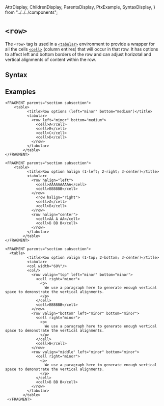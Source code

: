   AttrDisplay,
  ChildrenDisplay,
  ParentsDisplay,
  PtxExample,
  SyntaxDisplay,
} from "../../../components";

# `<row>`

The `<row>` tag is used in a [`<tabular>`](tabular) environment to provide a
wrapper for all the cells [`<cell>`](cell)  (column entires) that will occur in
that row.  It has options to affect left and bottom borders of the row and can
adjust horizotal and vertical alignments of content within the row.


## Syntax

<SyntaxDisplay name="row" />

## Examples

```ptx-example
<FRAGMENT parents="section subsection">
    <table>
          <title>Row options (left="minor" bottom="medium")</title>
          <tabular>
            <row left="minor" bottom="medium">
              <cell>A</cell>
              <cell>B</cell>
              <cell>C</cell>
              <cell>D</cell>
            </row>
          </tabular>
        </table>
</FRAGMENT>
```

```ptx-example
<FRAGMENT parents="section subsection">
    <table>
          <title>Row option halign (1-left; 2-right; 3-center)</title>
          <tabular>
            <row halign="left">
              <cell>AAAAAAAAAA</cell>
              <cell>BBBBBB</cell>
            </row>
              <row halign="right">
              <cell>A</cell>
              <cell>B</cell>
            </row>
            <row halign="center">
              <cell>AA A AA</cell>
              <cell>B BB B</cell>
            </row>
          </tabular>
        </table>
</FRAGMENT>
```

```ptx-example
<FRAGMENT parents="section subsection">
  <table>
          <title>Row option valign (1-top; 2-bottom; 3-center)</title>
          <tabular>
          <col width="60%"/>
          <col/>
            <row valign="top" left="minor" bottom="minor">
              <cell right="minor">
                <p>
                  We use a paragraph here to generate enough vertical space to demonstrate the vertical alignments.
                </p>
              </cell>
              <cell>BBBBBB</cell>
            </row>
            <row valign="bottom" left="minor" bottom="minor">
              <cell right="minor">
                <p>
                  We use a paragraph here to generate enough vertical space to demonstrate the vertical alignments.
                </p>
              </cell>
              <cell>B</cell>
            </row>
            <row valign="middle" left="minor" bottom="minor">
              <cell right="minor">
                <p>
                  We use a paragraph here to generate enough vertical space to demonstrate the vertical alignments.
                </p>
              </cell>
              <cell>B BB B</cell>
            </row>
          </tabular>
        </table>
 </FRAGMENT>
```
